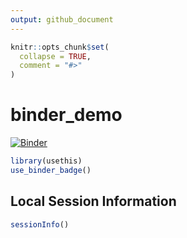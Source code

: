 ```yaml
---
output: github_document
---
```


<!-- README.md is generated from README.Rmd. Please edit that file -->

```r
knitr::opts_chunk$set(
  collapse = TRUE,
  comment = "#>"
)
```
# binder_demo

[![Binder](http://mybinder.org/badge.svg)](https://mybinder.org/v2/gh/uribo/binder_demo/master)

```r
library(usethis)
use_binder_badge()
```

## Local Session Information

```r
sessionInfo()
```




